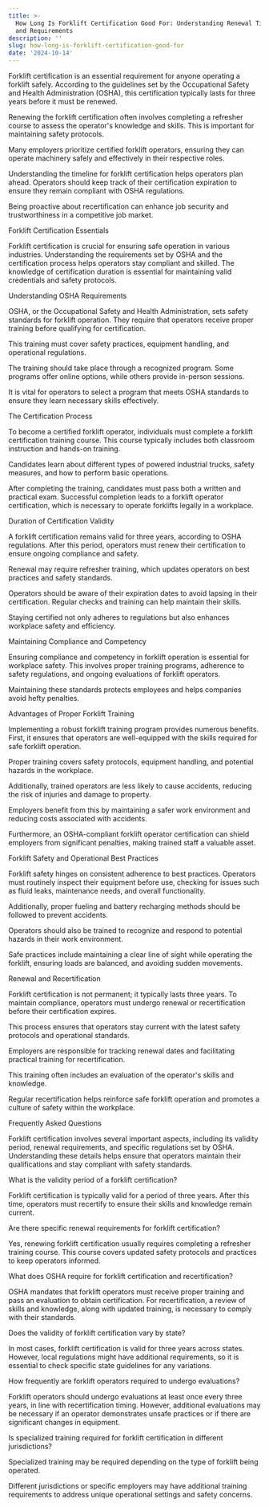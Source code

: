 ```yaml
---
title: >-
  How Long Is Forklift Certification Good For: Understanding Renewal Timelines
  and Requirements
description: ''
slug: how-long-is-forklift-certification-good-for
date: '2024-10-14'
---
```



Forklift certification is an essential requirement for anyone operating a forklift safely. According to the guidelines set by the Occupational Safety and Health Administration (OSHA), this certification typically lasts for three years before it must be renewed.

Renewing the forklift certification often involves completing a refresher course to assess the operator's knowledge and skills. This is important for maintaining safety protocols.

Many employers prioritize certified forklift operators, ensuring they can operate machinery safely and effectively in their respective roles.

Understanding the timeline for forklift certification helps operators plan ahead. Operators should keep track of their certification expiration to ensure they remain compliant with OSHA regulations.

Being proactive about recertification can enhance job security and trustworthiness in a competitive job market.

Forklift Certification Essentials

Forklift certification is crucial for ensuring safe operation in various industries. Understanding the requirements set by OSHA and the certification process helps operators stay compliant and skilled. The knowledge of certification duration is essential for maintaining valid credentials and safety protocols.

Understanding OSHA Requirements

OSHA, or the Occupational Safety and Health Administration, sets safety standards for forklift operation. They require that operators receive proper training before qualifying for certification.

This training must cover safety practices, equipment handling, and operational regulations.

The training should take place through a recognized program. Some programs offer online options, while others provide in-person sessions.

It is vital for operators to select a program that meets OSHA standards to ensure they learn necessary skills effectively.

The Certification Process

To become a certified forklift operator, individuals must complete a forklift certification training course. This course typically includes both classroom instruction and hands-on training.

Candidates learn about different types of powered industrial trucks, safety measures, and how to perform basic operations.

After completing the training, candidates must pass both a written and practical exam. Successful completion leads to a forklift operator certification, which is necessary to operate forklifts legally in a workplace.

Duration of Certification Validity

A forklift certification remains valid for three years, according to OSHA regulations. After this period, operators must renew their certification to ensure ongoing compliance and safety.

Renewal may require refresher training, which updates operators on best practices and safety standards.

Operators should be aware of their expiration dates to avoid lapsing in their certification. Regular checks and training can help maintain their skills.

Staying certified not only adheres to regulations but also enhances workplace safety and efficiency.

Maintaining Compliance and Competency

Ensuring compliance and competency in forklift operation is essential for workplace safety. This involves proper training programs, adherence to safety regulations, and ongoing evaluations of forklift operators.

Maintaining these standards protects employees and helps companies avoid hefty penalties.

Advantages of Proper Forklift Training

Implementing a robust forklift training program provides numerous benefits. First, it ensures that operators are well-equipped with the skills required for safe forklift operation.

Proper training covers safety protocols, equipment handling, and potential hazards in the workplace.

Additionally, trained operators are less likely to cause accidents, reducing the risk of injuries and damage to property.

Employers benefit from this by maintaining a safer work environment and reducing costs associated with accidents.

Furthermore, an OSHA-compliant forklift operator certification can shield employers from significant penalties, making trained staff a valuable asset.

Forklift Safety and Operational Best Practices

Forklift safety hinges on consistent adherence to best practices. Operators must routinely inspect their equipment before use, checking for issues such as fluid leaks, maintenance needs, and overall functionality.

Additionally, proper fueling and battery recharging methods should be followed to prevent accidents.

Operators should also be trained to recognize and respond to potential hazards in their work environment.

Safe practices include maintaining a clear line of sight while operating the forklift, ensuring loads are balanced, and avoiding sudden movements.

Renewal and Recertification

Forklift certification is not permanent; it typically lasts three years. To maintain compliance, operators must undergo renewal or recertification before their certification expires.

This process ensures that operators stay current with the latest safety protocols and operational standards.

Employers are responsible for tracking renewal dates and facilitating practical training for recertification.

This training often includes an evaluation of the operator's skills and knowledge.

Regular recertification helps reinforce safe forklift operation and promotes a culture of safety within the workplace.

Frequently Asked Questions

Forklift certification involves several important aspects, including its validity period, renewal requirements, and specific regulations set by OSHA. Understanding these details helps ensure that operators maintain their qualifications and stay compliant with safety standards.

What is the validity period of a forklift certification?

Forklift certification is typically valid for a period of three years. After this time, operators must recertify to ensure their skills and knowledge remain current.

Are there specific renewal requirements for forklift certification?

Yes, renewing forklift certification usually requires completing a refresher training course. This course covers updated safety protocols and practices to keep operators informed.

What does OSHA require for forklift certification and recertification?

OSHA mandates that forklift operators must receive proper training and pass an evaluation to obtain certification. For recertification, a review of skills and knowledge, along with updated training, is necessary to comply with their standards.

Does the validity of forklift certification vary by state?

In most cases, forklift certification is valid for three years across states. However, local regulations might have additional requirements, so it is essential to check specific state guidelines for any variations.

How frequently are forklift operators required to undergo evaluations?

Forklift operators should undergo evaluations at least once every three years, in line with recertification timing. However, additional evaluations may be necessary if an operator demonstrates unsafe practices or if there are significant changes in equipment.

Is specialized training required for forklift certification in different jurisdictions?

Specialized training may be required depending on the type of forklift being operated. 

Different jurisdictions or specific employers may have additional training requirements to address unique operational settings and safety concerns.

